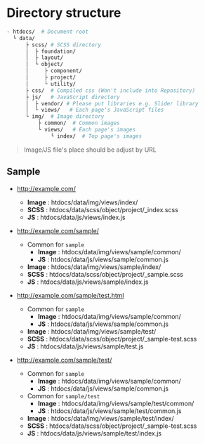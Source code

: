 # Directory structure

```bash
- htdocs/  # Document root
  └ data/
      ├ scss/ # SCSS directory
      │  ├ foundation/
      │  ├ layout/
      │  └ object/
      │     ├ component/
      │     ├ project/
      │     └ utility/
      ├ css/  # Compiled css (Won't include into Repository)
      ├ js/   # JavaScript directory
      │  ├ vendor/ # Please put libraries e.g. Slider library
      │  └ views/   # Each page's JavaScript files
      └ img/  # Image directory
          ├ common/  # Common images
          └ views/   # Each page's images
              └ index/  # Top page's images
```

> Image/JS file's place should be adjust by URL

## Sample

* http://example.com/
  * **Image** : htdocs/data/img/views/index/
  * **SCSS** : htdocs/data/scss/object/project/_index.scss
  * **JS** : htdocs/data/js/views/index.js
  
* http://example.com/sample/
  * Common for `sample`
    * **Image** : htdocs/data/img/views/sample/common/
    * **JS** : htdocs/data/js/views/sample/common.js
  * **Image** : htdocs/data/img/views/sample/index/
  * **SCSS** : htdocs/data/scss/object/project/_sample.scss
  * **JS** : htdocs/data/js/views/sample/index.js
  
* http://example.com/sample/test.html
  * Common for `sample`
    * **Image** : htdocs/data/img/views/sample/common/
    * **JS** : htdocs/data/js/views/sample/common.js
  * **Image** : htdocs/data/img/views/sample/test/
  * **SCSS** : htdocs/data/scss/object/project/_sample-test.scss
  * **JS** : htdocs/data/js/views/sample/test.js
  
* http://example.com/sample/test/
  * Common for `sample`
    * **Image** : htdocs/data/img/views/sample/common/
    * **JS** : htdocs/data/js/views/sample/common.js
  * Common for `sample/test`
    * **Image** : htdocs/data/img/views/sample/test/common/
    * **JS** : htdocs/data/js/views/sample/test/common.js
  * **Image** : htdocs/data/img/views/sample/test/index/
  * **SCSS** : htdocs/data/scss/object/project/_sample-test.scss
  * **JS** : htdocs/data/js/views/sample/test/index.js
  